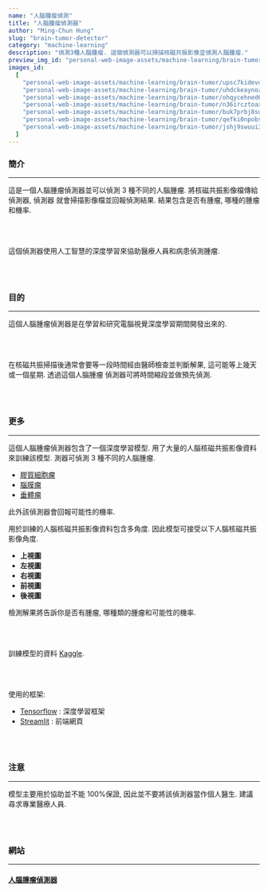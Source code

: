 ```yaml
---
name: "人腦腫瘤偵測"
title: "人腦腫瘤偵測器"
author: "Ming-Chun Hung"
slug: "brain-tumor-detector"
category: "machine-learning"
description: "偵測3種人腦腫瘤. 這個偵測器可以掃描核磁共振影像並偵測人腦腫瘤."
preview_img_id: "personal-web-image-assets/machine-learning/brain-tumor/upsc7kidevdwtoyhhast"
images_id:
  [
    "personal-web-image-assets/machine-learning/brain-tumor/upsc7kidevdwtoyhhast",
    "personal-web-image-assets/machine-learning/brain-tumor/uhdckeaynozqxu3jbftq",
    "personal-web-image-assets/machine-learning/brain-tumor/ohqycehned6xjr33u33o",
    "personal-web-image-assets/machine-learning/brain-tumor/n36ircztoaxbmiacdkmv",
    "personal-web-image-assets/machine-learning/brain-tumor/buk7prbj8sund2g58chi",
    "personal-web-image-assets/machine-learning/brain-tumor/qefki0npobs8q3sur28m",
    "personal-web-image-assets/machine-learning/brain-tumor/jshj9swuui3n36jhiczg",
  ]
---
```


### 簡介

---

這是一個人腦腫瘤偵測器並可以偵測 3 種不同的人腦腫瘤. 將核磁共振影像檔傳給偵測器, 偵測器
就會掃描影像檔並回報偵測結果. 結果包含是否有腫瘤, 哪種的腫瘤和機率.

<br />
<br />

這個偵測器使用人工智慧的深度學習來協助醫療人員和病患偵測腫瘤.

<br />
<br />

### 目的

---

這個人腦腫瘤偵測器是在學習和研究電腦視覺深度學習期間開發出來的.

<br />
<br />

在核磁共振掃描後通常會要等一段時間經由醫師檢查並判斷解果, 這可能等上幾天或一個星期. 透過這個人腦腫瘤
偵測器可將時間縮段並做預先偵測.

<br />
<br />

### 更多

---

這個人腦腫瘤偵測器包含了一個深度學習模型. 用了大量的人腦核磁共振影像資料來訓練該模型.
測器可偵測 3 種不同的人腦腫瘤.

- [膠質細胞瘤](https://zh.wikipedia.org/zh-tw/%E8%83%B6%E8%B4%A8%E6%AF%8D%E7%BB%86%E8%83%9E%E7%98%A4)
- [腦膜瘤](https://www.kmuh.org.tw/www/kmcj/data/9608/12.htm)
- [垂體瘤](https://zh.wikipedia.org/zh-tw/%E5%9E%82%E4%BD%93%E7%98%A4)

此外該偵測器會回報可能性的機率.

用於訓練的人腦核磁共振影像資料包含多角度. 因此模型可接受以下人腦核磁共振影像角度.

- **上視圖**
- **左視圖**
- **右視圖**
- **前視圖**
- **後視圖**

檢測解果將告訴你是否有腫瘤, 哪種類的腫瘤和可能性的機率.

<br />
<br />

訓練模型的資料
[Kaggle](https://www.kaggle.com/datasets/masoudnickparvar/brain-tumor-mri-dataset).

<br />
<br />

使用的框架:

- [Tensorflow](https://www.tensorflow.org/) : 深度學習框架
- [Streamlit](https://streamlit.io/) : 前端網頁

<br />
<br />

### 注意

---

模型主要用於協助並不能 100%保證, 因此並不要將該偵測器當作個人醫生.
建議尋求專業醫療人員.

<br />
<br />

### 網站

---

#### [人腦腫瘤偵測器](https://braintumordetectorapp.streamlit.app/)

<br />
<br />
